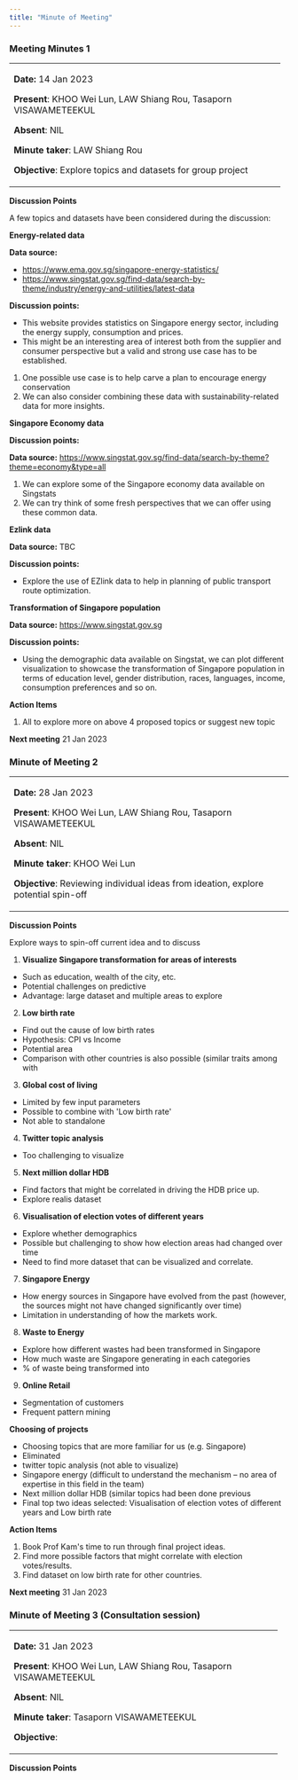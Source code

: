 ```yaml
---
title: "Minute of Meeting"
---
```


### **Meeting Minutes 1**

+---------------------------------------------------------------------+
| **Date:** 14 Jan 2023                                               |
|                                                                     |
| **Present**: KHOO Wei Lun, LAW Shiang Rou, Tasaporn VISAWAMETEEKUL  |
|                                                                     |
| **Absent**: NIL                                                     |
|                                                                     |
| **Minute taker**: LAW Shiang Rou                                    |
|                                                                     |
| **Objective**: Explore topics and datasets for group project        |
+---------------------------------------------------------------------+

**Discussion Points** 

A few topics and datasets have been considered during the discussion: 

**Energy-related data**  

**Data source:**

-   <https://www.ema.gov.sg/singapore-energy-statistics/>
-   <https://www.singstat.gov.sg/find-data/search-by-theme/industry/energy-and-utilities/latest-data>

**Discussion points:**

-   This website provides statistics on Singapore energy sector, including the energy supply, consumption and prices. 
-   This might be an interesting area of interest both from the supplier and consumer perspective but a valid and strong use case has to be established.

1.  One possible use case is to help carve a plan to encourage energy conservation
2.  We can also consider combining these data with sustainability-related data for more insights.

**Singapore Economy data**

**Discussion points:**

**Data source:** <https://www.singstat.gov.sg/find-data/search-by-theme?theme=economy&type=all>

1.  We can explore some of the Singapore economy data available on Singstats  
2.  We can try think of some fresh perspectives that we can offer using these common data. 

**Ezlink data**

**Data source:** TBC

**Discussion points:**

-   Explore the use of EZlink data to help in planning of public transport route optimization.

**Transformation of Singapore population**

**Data source:** [https://www.singstat.gov.sg](https://www.singstat.gov.sg/)

**Discussion points:**

-   Using the demographic data available on Singstat, we can plot different visualization to showcase the transformation of Singapore population in terms of education level, gender distribution, races, languages, income, consumption preferences and so on.

**Action Items**

1.  All to explore more on above 4 proposed topics or suggest new topic

**Next meeting** 21 Jan 2023

### Minute of Meeting 2

+-------------------------------------------------------------------------------------+
| **Date:** 28 Jan 2023                                                               |
|                                                                                     |
| **Present**: KHOO Wei Lun, LAW Shiang Rou, Tasaporn VISAWAMETEEKUL                  |
|                                                                                     |
| **Absent**: NIL                                                                     |
|                                                                                     |
| **Minute taker**: KHOO Wei Lun                                                      |
|                                                                                     |
| **Objective**: Reviewing individual ideas from ideation, explore potential spin-off |
+-------------------------------------------------------------------------------------+

**Discussion Points**

Explore ways to spin-off current idea and to discuss

1.  **Visualize Singapore transformation for areas of interests**

-   Such as education, wealth of the city, etc.
-   Potential challenges on predictive
-   Advantage: large dataset and multiple areas to explore 

2.  **Low birth rate** 

-   Find out the cause of low birth rates 
-   Hypothesis: CPI vs Income
-   Potential area
-   Comparison with other countries is also possible (similar traits among with

3.  **Global cost of living**

-   Limited by few input parameters
-   Possible to combine with \'Low birth rate\'
-   Not able to standalone

4.  **Twitter topic analysis**

-   Too challenging to visualize

5.  **Next million dollar HDB**

-   Find factors that might be correlated in driving the HDB price up.
-   Explore realis dataset

6.  **Visualisation of election votes of different years**

-   Explore whether demographics
-   Possible but challenging to show how election areas had changed over time
-   Need to find more dataset that can be visualized and correlate.

7.  **Singapore Energy**

-   How energy sources in Singapore have evolved from the past (however, the sources might not have changed significantly over time)
-   Limitation in understanding of how the markets work.

8.  **Waste to Energy**

-   Explore how different wastes had been transformed in Singapore
-   How much waste are Singapore generating in each categories
-   \% of waste being transformed into

9.  **Online Retail**

-   Segmentation of customers
-   Frequent pattern mining

**Choosing of projects**

-   Choosing topics that are more familiar for us (e.g. Singapore)
-   Eliminated
-   twitter topic analysis (not able to visualize)
-   Singapore energy (difficult to understand the mechanism -- no area of expertise in this field in the team)
-   Next million dollar HDB (similar topics had been done previous
-   Final top two ideas selected: Visualisation of election votes of different years and Low birth rate

**Action Items**

1.  Book Prof Kam\'s time to run through final project ideas.
2.  Find more possible factors that might correlate with election votes/results.
3.  Find dataset on low birth rate for other countries.

**Next meeting** 31 Jan 2023

### Minute of Meeting 3 (Consultation session)

+--------------------------------------------------------------------+
| **Date:** 31 Jan 2023                                              |
|                                                                    |
| **Present**: KHOO Wei Lun, LAW Shiang Rou, Tasaporn VISAWAMETEEKUL |
|                                                                    |
| **Absent**: NIL                                                    |
|                                                                    |
| **Minute taker**: Tasaporn VISAWAMETEEKUL                          |
|                                                                    |
| **Objective**:                                                     |
+--------------------------------------------------------------------+

**Discussion Points**
